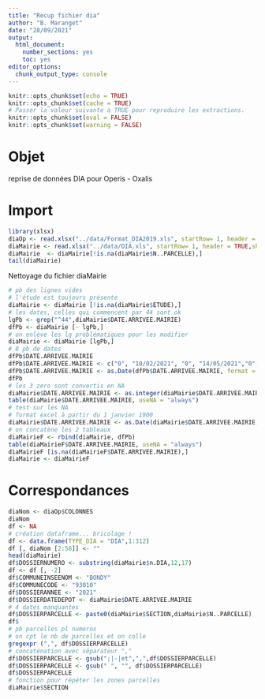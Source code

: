 ```yaml
---
title: "Recup fichier dia"
author: "B. Maranget"
date: "28/09/2021"
output: 
  html_document: 
    number_sections: yes
    toc: yes
editor_options: 
  chunk_output_type: console
---
```



```r
knitr::opts_chunk$set(echo = TRUE)
knitr::opts_chunk$set(cache = TRUE)
# Passer la valeur suivante à TRUE pour reproduire les extractions.
knitr::opts_chunk$set(eval = FALSE)
knitr::opts_chunk$set(warning = FALSE)
```


# Objet

reprise de données DIA pour Operis - Oxalis


# Import

```r
library(xlsx)
diaOp <- read.xlsx("../data/Format_DIA2019.xls", startRow= 1, header = TRUE,sheetIndex = 1, encoding = "UTF-8")
diaMairie <- read.xlsx("../data/DIA.xls", startRow= 1, header = TRUE,sheetIndex = 1, encoding = "UTF-8")
diaMairie  <- diaMairie[!is.na(diaMairie$N..PARCELLE),]
tail(diaMairie)
```

Nettoyage du fichier diaMairie


```r
# pb des lignes vides
# l'étude est toujours présente
diaMairie <- diaMairie [!is.na(diaMairie$ETUDE),]
# les dates, celles qui commencent par 44 sont ok
lgPb <- grep("^44",diaMairie$DATE.ARRIVEE.MAIRIE)
dfPb <- diaMairie [- lgPb,]
# on enlève les lg problématiques pour les modifier
diaMairie <- diaMairie [lgPb,]
# 8 pb de dates
dfPb$DATE.ARRIVEE.MAIRIE
dfPb$DATE.ARRIVEE.MAIRIE <- c("0", "10/02/2021", "0", "14/05/2021","0", "31/05/2021","0","16/06/2021")
dfPb$DATE.ARRIVEE.MAIRIE <- as.Date(dfPb$DATE.ARRIVEE.MAIRIE, format = "%d/%m/%Y")
dfPb
# les 3 zero sont convertis en NA
diaMairie$DATE.ARRIVEE.MAIRIE <- as.integer(diaMairie$DATE.ARRIVEE.MAIRIE)
table(diaMairie$DATE.ARRIVEE.MAIRIE, useNA = "always")
# test sur les NA
# format excel à partir du 1 janvier 1900
diaMairie$DATE.ARRIVEE.MAIRIE <- as.Date(diaMairie$DATE.ARRIVEE.MAIRIE, origin = "1900-01-01")
# on concatène les 2 tableaux
diaMairieF <- rbind(diaMairie, dfPb)
table(diaMairieF$DATE.ARRIVEE.MAIRIE, useNA = "always")
diaMairieF [is.na(diaMairieF$DATE.ARRIVEE.MAIRIE),]
diaMairie <- diaMairieF
```

# Correspondances

```r
diaNom <- diaOp$COLONNES
diaNom
df <- NA
# création dataframe... bricolage !
df <- data.frame(TYPE_DIA = "DIA",1:312)
df [, diaNom [2:58]] <- ""
head(diaMairie)
df$DOSSIERNUMERO <- substring(diaMairie$n.DIA,12,17)
df <- df [, -2]
df$COMMUNEINSEENOM <- "BONDY"
df$COMMUNECODE <- "93010"
df$DOSSIERANNEE <- "2021"
df$DOSSIERDATEDEPOT <- diaMairie$DATE.ARRIVEE.MAIRIE
# 4 dates manquantes
df$DOSSIERPARCELLE <- paste0(diaMairie$SECTION,diaMairie$N..PARCELLE)
df$
# pb parcelles pl numeros
# on cpt le nb de parcelles et on colle
gregexpr (",", df$DOSSIERPARCELLE)
# concaténation avec séparateur ","
df$DOSSIERPARCELLE <- gsub(";|-|et",",",df$DOSSIERPARCELLE)
df$DOSSIERPARCELLE <- gsub(" ", "", df$DOSSIERPARCELLE)
df$DOSSIERPARCELLE
# fonction pour répéter les zones parcelles
diaMairie$SECTION
```

